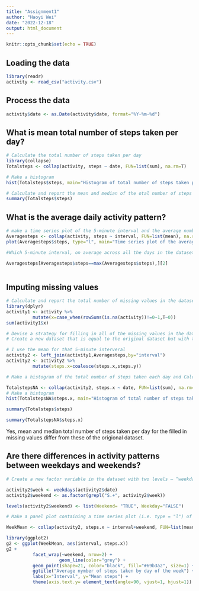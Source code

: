 ```yaml
---
title: "Assignment1"
author: "Haoyi Wei"
date: "2022-12-18"
output: html_document
---
```


```r
knitr::opts_chunk$set(echo = TRUE)
```

## Loading the data

```r
library(readr)
activity <- read_csv("activity.csv")
```

## Process the data

```r
activity$date <- as.Date(activity$date, format="%Y-%m-%d")
```

## What is mean total number of steps taken per day?

```r
# Calculate the total number of steps taken per day
library(collapse)
Totalsteps <- collap(activity, steps ~ date, FUN=list(sum), na.rm=T)
```

```r
# Make a histogram
hist(Totalsteps$steps, main="Histogram of total number of steps taken per day", xlab="Total number of steps")
```
```r
# Calculate and report the mean and median of the otal number of steps taken per dapply
summary(Totalsteps$steps)
```

## What is the average daily activity pattern?

```r
# make a time series plot of the 5-minute interval and the average number of steps taken, averaged across all days.
Averagesteps <- collap(activity, steps ~ interval, FUN=list(mean), na.rm=T)
plot(Averagesteps$steps, type="l", main="Time series plot of the average number of steps take", xlab="Interval", ylab=" Mean steps")

```
```r
#Which 5-minute interval, on average across all the days in the dataset contains the maximum number of steps?

Averagesteps[Averagesteps$steps==max(Averagesteps$steps),][2]
          
```

## Imputing missing values
```r
# Calculate and report the total number of missing values in the dataset (i.e. the total number of rows with NAs)
library(dplyr)
activity1 <- activity %>%
          mutate(x=case_when(rowSums(is.na(activity))!=0~1,T~0))
sum(activity1$x)
```

```r
# Devise a strategy for filling in all of the missing values in the dataset. The strategy does not need to be sophisticated. For example, you could use the mean/median for that day, or the mean for that 5-minute interval, etc.
# Create a new dataset that is equal to the original dataset but with the missing data filled in.

# I use the mean for that 5-minute interveral
activity2 <- left_join(activity1,Averagesteps,by="interval")
activity2 <- activity2 %>%
          mutate(steps.x=coalesce(steps.x,steps.y))

```

```r
# Make a histogram of the total number of steps taken each day and Calculate and report the mean and median total number of steps taken per day. Do these values differ from the estimates from the first part of the assignment? What is the impact of imputing missing data on the estimates of the total daily number of steps?

TotalstepsNA <- collap(activity2, steps.x ~ date, FUN=list(sum), na.rm=T)
# Make a histogram
hist(TotalstepsNA$steps.x, main="Histogram of total number of steps taken per day", xlab="Total number of steps")
```

```r
summary(Totalsteps$steps)
```

```r
summary(TotalstepsNA$steps.x)
```

Yes, mean and median total number of steps taken per day for the filled in missing values differ from these of the origional dataset.

## Are there differences in activity patterns between weekdays and weekends?

```r
# Create a new factor variable in the dataset with two levels – “weekday” and “weekend” indicating whether a given date is a weekday or weekend day.

activity2$week <- weekdays(activity2$date)
activity2$weekend <- as.factor(grepl("S.+", activity2$week))

levels(activity2$weekend) <- list(Weekend= "TRUE", Weekday="FALSE")

```

```r
# Make a panel plot containing a time series plot (i.e. type = "l") of the 5-minute interval (x-axis) and the average number of steps taken, averaged across all weekday days or weekend days (y-axis). See the README file in the GitHub repository to see an example of what this plot should look like using simulated data.

WeekMean <- collap(activity2, steps.x ~ interval+weekend, FUN=list(mean), na.rm=T)

library(ggplot2)
g2 <- ggplot(WeekMean, aes(interval, steps.x))
g2 +
          facet_wrap(~weekend, nrow=2) +
                    geom_line(color="grey") +
          geom_point(shape=21, color="black", fill="#69b3a2", size=1) +
          ggtitle("Average nymber of steps taken by day of the week") +
          labs(x="Interval", y="Mean steps") +
          theme(axis.text.y= element_text(angle=90, vjust=1, hjust=1))  # make the y lab vertical 


```

